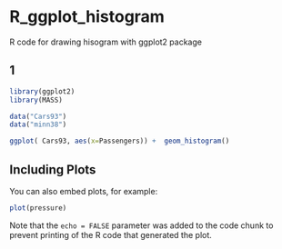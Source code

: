 # R_ggplot_histogram
R code for drawing hisogram with ggplot2 package

## 1
```r
library(ggplot2)
library(MASS)

data("Cars93")   
data("minn38")   

ggplot( Cars93, aes(x=Passengers)) +  geom_histogram()   
```


## Including Plots

You can also embed plots, for example:

```{r pressure, echo=FALSE}
plot(pressure)
```

Note that the `echo = FALSE` parameter was added to the code chunk to prevent printing of the R code that generated the plot.
